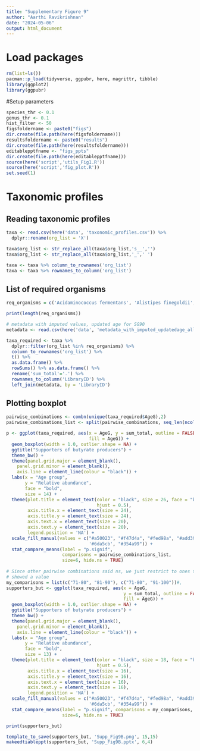 ```yaml
---
title: "Supplementary Figure 9"
author: "Aarthi Ravikrishnan"
date: "2024-05-06"
output: html_document
---
```

# Load packages
```r
rm(list=ls())
pacman::p_load(tidyverse, ggpubr, here, magrittr, tibble)
library(ggplot2)
library(ggpubr)
```
#Setup parameters

```r
species_thr <- 0.1
genus_thr <- 0.1
hist_filter <- 50
figsfoldername <- paste0("figs")
dir.create(file.path(here(figsfoldername)))
resultsfoldername <- paste0("results")
dir.create(file.path(here(resultsfoldername)))
editablepptfname <- "figs_ppts"
dir.create(file.path(here(editablepptfname)))
source(here('script','utils_Fig1.R'))
source(here('script','fig_plot.R'))
set.seed(1)

```

# Taxonomic profiles 
## Reading taxonomic profiles
```r
taxa <- read.csv(here('data', 'taxonomic_profiles.csv')) %>% 
  dplyr::rename(org_list = 'X')

taxa$org_list <- str_replace_all(taxa$org_list,'s__','')
taxa$org_list <- str_replace_all(taxa$org_list,'_',' ')

taxa <- taxa %>% column_to_rownames('org_list')
taxa <- taxa %>% rownames_to_column('org_list')
```
## List of required organisms
```r
req_organisms = c('Acidaminococcus fermentans', 'Alistipes finegoldii', 'Alistipes putredinis', 'Bacteroides caccae', 'Bacteroides coprocola', 'Bacteroides eggerthii', 'Bacteroides intestinalis', 'Bacteroides stercoris', 'Bacteroides thetaiotaomicron', 'Bacteroides uniformis', 'Bifidobacterium adolescentis', 'Bifidobacterium bifidum', 'Bifidobacterium longum', 'Bilophila wadsworthia', 'Blautia wexlerae', 'Citrobacter amalonaticus', 'Clostridium clostridioforme', 'Desulfovibrio desulfuricans', 'Desulfovibrio piger', 'Dorea longicatena', 'Enterobacter cloacae', 'Escherichia coli', 'Eubacterium rectale', 'Faecalibacterium prausnitzii', 'Fusobacterium varium', 'Lactobacillus reuteri', 'Megasphaera elsdenii', 'Parabacteroides distasonis', 'Parabacteroides johnsonii', 'Phascolarctobacterium succinatutens', 'Prevotella ruminicola', 'Pseudoflavonifractor capillosus', 'Roseburia intestinalis', 'Roseburia inulinivorans', 'Ruminococcus callidus', 'Shigella flexneri', 'Subdoligranulum variabile', 'Veillonella atypica')

print(length(req_organisms))

# metadata with imputed values, updated age for SG90
metadata <- read.csv(here('data', 'metadata_with_imputed_updatedage_allInfo.csv'))

taxa_required <- taxa %>% 
  dplyr::filter(org_list %in% req_organisms) %>% 
  column_to_rownames('org_list') %>% 
  t() %>% 
  as.data.frame() %>% 
  rowSums() %>% as.data.frame() %>% 
  rename('sum_total'='.') %>% 
  rownames_to_column('LibraryID') %>% 
  left_join(metadata, by = 'LibraryID')
```
## Plotting boxplot
```r
pairwise_combinations <- combn(unique(taxa_required$AgeG),2)
pairwise_combinations_list <- split(pairwise_combinations, seq_len(ncol(pairwise_combinations)))

p <- ggplot(taxa_required, aes(x = AgeG, y = sum_total, outline = FALSE,
                               fill = AgeG)) + 
  geom_boxplot(width = 1.0, outlier.shape = NA) +
  ggtitle("Supporters of butyrate producers") + 
  theme_bw() + 
  theme(panel.grid.major = element_blank(),
    panel.grid.minor = element_blank(),
    axis.line = element_line(colour = "black")) + 
  labs(x = "Age group",
       y = "Relative abundance",
       face = "bold",
       size = 14) +
  theme(plot.title = element_text(color = "black", size = 26, face = "bold",
                                  hjust = 0.5),
        axis.title.x = element_text(size = 24),
        axis.title.y = element_text(size = 24),
        axis.text.x = element_text(size = 20),
        axis.text.y = element_text(size = 20),
        legend.position = 'NA') + 
  scale_fill_manual(values = c("#a50023", "#f47d4a", "#fed98a", "#add39f", 
                               '#6da5cb', "#354a99")) +
  stat_compare_means(label = "p.signif", 
                     comparisons = pairwise_combinations_list,
                     size=6, hide.ns = TRUE)
  
# Since other pairwise combinations said ns, we just restrict to ones that 
# showed a value
my_comparisons = list(c("71-80", "81-90"), c("71-80", "91-100"))#,
supporters_but <- ggplot(taxa_required, aes(x = AgeG,
                                            y = sum_total, outline = FALSE,
                                            fill = AgeG)) +
  geom_boxplot(width = 1.0, outlier.shape = NA) +
  ggtitle("Supporters of butyrate producers") + 
  theme_bw() + 
  theme(panel.grid.major = element_blank(),
    panel.grid.minor = element_blank(),
    axis.line = element_line(colour = "black")) + 
  labs(x = "Age group",
       y = "Relative abundance",
       face = "bold",
       size = 13) +
  theme(plot.title = element_text(color = "black", size = 18, face = "bold",
                                  hjust = 0.5),
        axis.title.x = element_text(size = 16),
        axis.title.y = element_text(size = 16),
        axis.text.x = element_text(size = 16),
        axis.text.y = element_text(size = 16),
        legend.position = 'NA') + 
  scale_fill_manual(values = c("#a50023", "#f47d4a", "#fed98a", "#add39f", 
                               '#6da5cb', "#354a99")) +
  stat_compare_means(label = "p.signif", comparisons = my_comparisons,
                     size=6, hide.ns = TRUE)

print(supporters_but)

template_to_save(supporters_but, 'Supp_Fig9B.png', 15,15)
makeedtiableppt(supporters_but, 'Supp_Fig9B.pptx', 6,4)
```